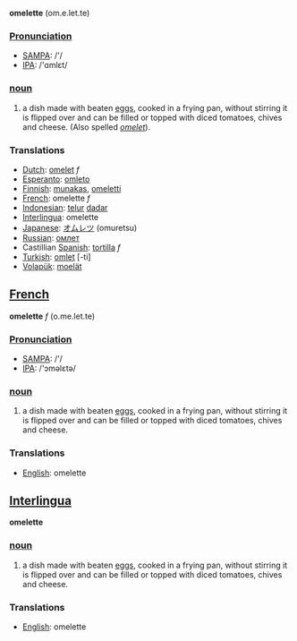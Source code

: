 '''omelette''' (om.e.let.te)

===[[Pronunciation]]===
*[[w:SAMPA|SAMPA]]: /'/
*[[w:IPA|IPA]]: /'ɑmlεt/

=== [[noun]] ===
#a dish made with beaten [[egg]]s, cooked in a frying pan, without stirring it is flipped over and can be filled or topped with diced tomatoes, chives and cheese. (Also spelled ''[[omelet]]'').

=== Translations ===
*[[Dutch]]: [[omelet]] ''f''
*[[Esperanto]]: [[omleto]]
*[[Finnish]]: [[munakas]], [[omeletti]]
*[[French]]: omelette ''f''
*[[Indonesian]]: [[telur]] [[dadar]]
*[[Interlingua]]: omelette
*[[Japanese]]: [[オムレツ]] (omuretsu)
*[[Russian]]: [[омлет]]
*Castillian [[Spanish]]: [[tortilla]] ''f''
*[[Turkish]]: [[omlet]] [-ti]
*[[Volapük]]: [[moelät]]


==[[French]]==

'''omelette''' ''f'' (o.me.let.te)

===[[Pronunciation]]===
*[[w:SAMPA|SAMPA]]: /'/
*[[w:IPA|IPA]]: /'ɔməlεtə/

=== [[noun]] ===
#a dish made with beaten [[egg]]s, cooked in a frying pan, without stirring it is flipped over and can be filled or topped with diced tomatoes, chives and cheese.

=== Translations ===
*[[English]]: omelette

==[[Interlingua]]==

'''omelette'''

=== [[noun]] ===
#a dish made with beaten [[egg]]s, cooked in a frying pan, without stirring it is flipped over and can be filled or topped with diced tomatoes, chives and cheese.

=== Translations ===
*[[English]]: omelette